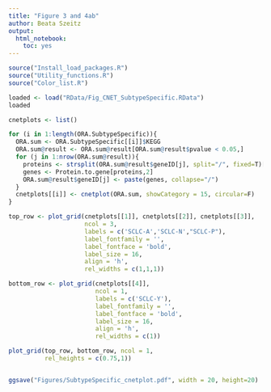 ```yaml
---
title: "Figure 3 and 4ab"
author: Beata Szeitz
output:
  html_notebook:
    toc: yes
---
```


```r
source("Install_load_packages.R")
source("Utility_functions.R")
source("Color_list.R")
```
 

```r
loaded <- load("RData/Fig_CNET_SubtypeSpecific.RData")
loaded
```

```r

cnetplots <- list()

for (i in 1:length(ORA.SubtypeSpecific)){
  ORA.sum <- ORA.SubtypeSpecific[[i]]$KEGG
  ORA.sum@result <- ORA.sum@result[ORA.sum@result$pvalue < 0.05,]
  for (j in 1:nrow(ORA.sum@result)){
    proteins <- strsplit(ORA.sum@result$geneID[j], split="/", fixed=T)[[1]]
    genes <- Protein.to.gene[proteins,2]
    ORA.sum@result$geneID[j] <- paste(genes, collapse="/")
  }
  cnetplots[[i]] <- cnetplot(ORA.sum, showCategory = 15, circular=F)
}


```




```r

top_row <- plot_grid(cnetplots[[1]], cnetplots[[2]], cnetplots[[3]],
                     ncol = 3,
                     labels = c('SCLC-A','SCLC-N',"SCLC-P"),
                     label_fontfamily = '',
                     label_fontface = 'bold',
                     label_size = 16,
                     align = 'h',
                     rel_widths = c(1,1,1))

bottom_row <- plot_grid(cnetplots[[4]],
                        ncol = 1,
                        labels = c('SCLC-Y'),
                        label_fontfamily = '',
                        label_fontface = 'bold',
                        label_size = 16,
                        align = 'h',
                        rel_widths = c(1))

plot_grid(top_row, bottom_row, ncol = 1,
          rel_heights = c(0.75,1))


ggsave("Figures/SubtypeSpecific_cnetplot.pdf", width = 20, height=20)
```




